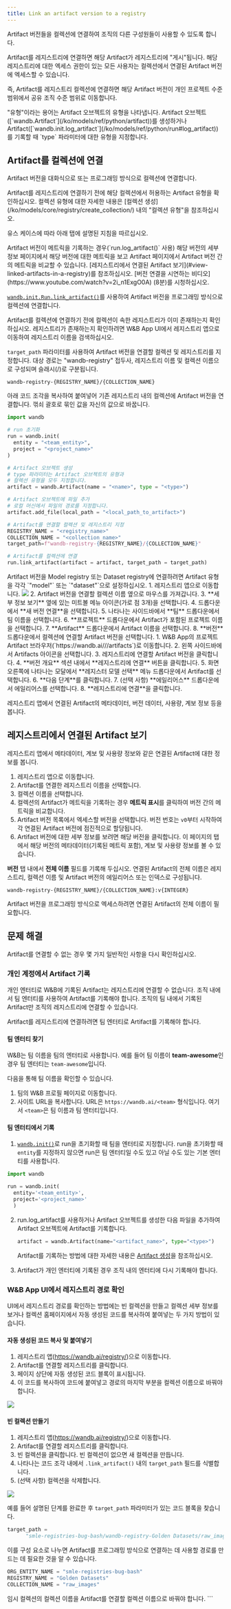 ```yaml
---
title: Link an artifact version to a registry
---
```


Artifact 버전들을 컬렉션에 연결하여 조직의 다른 구성원들이 사용할 수 있도록 합니다.

Artifact를 레지스트리에 연결하면 해당 Artifact가 레지스트리에 "게시"됩니다. 해당 레지스트리에 대한 엑세스 권한이 있는 모든 사용자는 컬렉션에서 연결된 Artifact 버전에 엑세스할 수 있습니다.

즉, Artifact를 레지스트리 컬렉션에 연결하면 해당 Artifact 버전이 개인 프로젝트 수준 범위에서 공유 조직 수준 범위로 이동합니다.

<Note>
"유형"이라는 용어는 Artifact 오브젝트의 유형을 나타냅니다. Artifact 오브젝트([`wandb.Artifact`](/ko/models/ref/python/artifact))를 생성하거나 Artifact([`wandb.init.log_artifact`](/ko/models/ref/python/run#log_artifact))를 기록할 때 `type` 파라미터에 대한 유형을 지정합니다.
</Note>

## Artifact를 컬렉션에 연결

Artifact 버전을 대화식으로 또는 프로그래밍 방식으로 컬렉션에 연결합니다.

<Note>
Artifact를 레지스트리에 연결하기 전에 해당 컬렉션에서 허용하는 Artifact 유형을 확인하십시오. 컬렉션 유형에 대한 자세한 내용은 [컬렉션 생성](/ko/models/core/registry/create_collection/) 내의 "컬렉션 유형"을 참조하십시오.
</Note>

유스 케이스에 따라 아래 탭에 설명된 지침을 따르십시오.

<Note>
Artifact 버전이 메트릭을 기록하는 경우(`run.log_artifact()` 사용) 해당 버전의 세부 정보 페이지에서 해당 버전에 대한 메트릭을 보고 Artifact 페이지에서 Artifact 버전 간의 메트릭을 비교할 수 있습니다. [레지스트리에서 연결된 Artifact 보기](#view-linked-artifacts-in-a-registry)를 참조하십시오.
</Note>

<Tabs>
<Tab title="Python SDK">
<Note>
[버전 연결을 시연하는 비디오](https://www.youtube.com/watch?v=2i_n1ExgO0A) (8분)를 시청하십시오.
</Note>

[`wandb.init.Run.link_artifact()`](/ko/models/ref/python/run#link_artifact)를 사용하여 Artifact 버전을 프로그래밍 방식으로 컬렉션에 연결합니다.

<Note>
Artifact를 컬렉션에 연결하기 전에 컬렉션이 속한 레지스트리가 이미 존재하는지 확인하십시오. 레지스트리가 존재하는지 확인하려면 W&B App UI에서 레지스트리 앱으로 이동하여 레지스트리 이름을 검색하십시오.
</Note>

`target_path` 파라미터를 사용하여 Artifact 버전을 연결할 컬렉션 및 레지스트리를 지정합니다. 대상 경로는 "wandb-registry" 접두사, 레지스트리 이름 및 컬렉션 이름으로 구성되며 슬래시(/)로 구분됩니다.

```text
wandb-registry-{REGISTRY_NAME}/{COLLECTION_NAME}
```

아래 코드 조각을 복사하여 붙여넣어 기존 레지스트리 내의 컬렉션에 Artifact 버전을 연결합니다. 꺾쇠 괄호로 묶인 값을 자신의 값으로 바꿉니다.

```python
import wandb

# run 초기화
run = wandb.init(
  entity = "<team_entity>",
  project = "<project_name>"
)

# Artifact 오브젝트 생성
# type 파라미터는 Artifact 오브젝트의 유형과 
# 컬렉션 유형을 모두 지정합니다.
artifact = wandb.Artifact(name = "<name>", type = "<type>")

# Artifact 오브젝트에 파일 추가
# 로컬 머신에서 파일의 경로를 지정합니다.
artifact.add_file(local_path = "<local_path_to_artifact>")

# Artifact를 연결할 컬렉션 및 레지스트리 지정
REGISTRY_NAME = "<registry_name>"  
COLLECTION_NAME = "<collection_name>"
target_path=f"wandb-registry-{REGISTRY_NAME}/{COLLECTION_NAME}"

# Artifact를 컬렉션에 연결
run.link_artifact(artifact = artifact, target_path = target_path)
```
<Note>
Artifact 버전을 Model registry 또는 Dataset registry에 연결하려면 Artifact 유형을 각각 `"model"` 또는 `"dataset"`으로 설정하십시오.
</Note>
</Tab>
<Tab title="Registry App">
1. 레지스트리 앱으로 이동합니다.
    <Frame>
    <img src="/images/registry/navigate_to_registry_app.png"  />
    </Frame>
2. Artifact 버전을 연결할 컬렉션 이름 옆으로 마우스를 가져갑니다.
3. **세부 정보 보기** 옆에 있는 미트볼 메뉴 아이콘(가로 점 3개)을 선택합니다.
4. 드롭다운에서 **새 버전 연결**을 선택합니다.
5. 나타나는 사이드바에서 **팀** 드롭다운에서 팀 이름을 선택합니다.
6. **프로젝트** 드롭다운에서 Artifact가 포함된 프로젝트 이름을 선택합니다.
7. **Artifact** 드롭다운에서 Artifact 이름을 선택합니다.
8. **버전** 드롭다운에서 컬렉션에 연결할 Artifact 버전을 선택합니다.
</Tab>
<Tab title="Artifact browser">
1. W&B App의 프로젝트 Artifact 브라우저(`https://wandb.ai/<entity>/<project>/artifacts`)로 이동합니다.
2. 왼쪽 사이드바에서 Artifacts 아이콘을 선택합니다.
3. 레지스트리에 연결할 Artifact 버전을 클릭합니다.
4. **버전 개요** 섹션 내에서 **레지스트리에 연결** 버튼을 클릭합니다.
5. 화면 오른쪽에 나타나는 모달에서 **레지스터 모델 선택** 메뉴 드롭다운에서 Artifact를 선택합니다.
6. **다음 단계**를 클릭합니다.
7. (선택 사항) **에일리어스** 드롭다운에서 에일리어스를 선택합니다.
8. **레지스트리에 연결**을 클릭합니다.
</Tab>
</Tabs>

레지스트리 앱에서 연결된 Artifact의 메타데이터, 버전 데이터, 사용량, 계보 정보 등을 봅니다.

## 레지스트리에서 연결된 Artifact 보기

레지스트리 앱에서 메타데이터, 계보 및 사용량 정보와 같은 연결된 Artifact에 대한 정보를 봅니다.

1. 레지스트리 앱으로 이동합니다.
2. Artifact를 연결한 레지스트리 이름을 선택합니다.
3. 컬렉션 이름을 선택합니다.
4. 컬렉션의 Artifact가 메트릭을 기록하는 경우 **메트릭 표시**를 클릭하여 버전 간의 메트릭을 비교합니다.
5. Artifact 버전 목록에서 엑세스할 버전을 선택합니다. 버전 번호는 `v0`부터 시작하여 각 연결된 Artifact 버전에 점진적으로 할당됩니다.
6. Artifact 버전에 대한 세부 정보를 보려면 해당 버전을 클릭합니다. 이 페이지의 탭에서 해당 버전의 메타데이터(기록된 메트릭 포함), 계보 및 사용량 정보를 볼 수 있습니다.

**버전** 탭 내에서 **전체 이름** 필드를 기록해 두십시오. 연결된 Artifact의 전체 이름은 레지스트리, 컬렉션 이름 및 Artifact 버전의 에일리어스 또는 인덱스로 구성됩니다.

```text title="연결된 Artifact의 전체 이름"
wandb-registry-{REGISTRY_NAME}/{COLLECTION_NAME}:v{INTEGER}
```

Artifact 버전을 프로그래밍 방식으로 엑세스하려면 연결된 Artifact의 전체 이름이 필요합니다.

## 문제 해결

Artifact를 연결할 수 없는 경우 몇 가지 일반적인 사항을 다시 확인하십시오.

### 개인 계정에서 Artifact 기록

개인 엔터티로 W&B에 기록된 Artifact는 레지스트리에 연결할 수 없습니다. 조직 내에서 팀 엔터티를 사용하여 Artifact를 기록해야 합니다. 조직의 팀 내에서 기록된 Artifact만 조직의 레지스트리에 연결할 수 있습니다.

<Note>
Artifact를 레지스트리에 연결하려면 팀 엔터티로 Artifact를 기록해야 합니다.
</Note>

#### 팀 엔터티 찾기

W&B는 팀 이름을 팀의 엔터티로 사용합니다. 예를 들어 팀 이름이 **team-awesome**인 경우 팀 엔터티는 `team-awesome`입니다.

다음을 통해 팀 이름을 확인할 수 있습니다.

1. 팀의 W&B 프로필 페이지로 이동합니다.
2. 사이트 URL을 복사합니다. URL은 `https://wandb.ai/<team>` 형식입니다. 여기서 `<team>`은 팀 이름과 팀 엔터티입니다.

#### 팀 엔터티에서 기록

1. [`wandb.init()`](/ko/models/ref/python/init)로 run을 초기화할 때 팀을 엔터티로 지정합니다. run을 초기화할 때 `entity`를 지정하지 않으면 run은 팀 엔터티일 수도 있고 아닐 수도 있는 기본 엔터티를 사용합니다.
  ```python
  import wandb

  run = wandb.init(
    entity='<team_entity>',
    project='<project_name>'
    )
  ```
2. run.log_artifact를 사용하거나 Artifact 오브젝트를 생성한 다음 파일을 추가하여 Artifact 오브젝트에 Artifact를 기록합니다.

    ```python
    artifact = wandb.Artifact(name="<artifact_name>", type="<type>")
    ```
    Artifact를 기록하는 방법에 대한 자세한 내용은 [Artifact 생성](/ko/models/artifacts/construct-an-artifact/)을 참조하십시오.
3. Artifact가 개인 엔터티에 기록된 경우 조직 내의 엔터티에 다시 기록해야 합니다.

### W&B App UI에서 레지스트리 경로 확인

UI에서 레지스트리 경로를 확인하는 방법에는 빈 컬렉션을 만들고 컬렉션 세부 정보를 보거나 컬렉션 홈페이지에서 자동 생성된 코드를 복사하여 붙여넣는 두 가지 방법이 있습니다.

#### 자동 생성된 코드 복사 및 붙여넣기

1. 레지스트리 앱(https://wandb.ai/registry/)으로 이동합니다.
2. Artifact를 연결할 레지스트리를 클릭합니다.
3. 페이지 상단에 자동 생성된 코드 블록이 표시됩니다.
4. 이 코드를 복사하여 코드에 붙여넣고 경로의 마지막 부분을 컬렉션 이름으로 바꿔야 합니다.

<Frame>
    <img src="/images/registry/get_autogenerated_code.gif"  />
</Frame>

#### 빈 컬렉션 만들기

1. 레지스트리 앱(https://wandb.ai/registry/)으로 이동합니다.
2. Artifact를 연결할 레지스트리를 클릭합니다.
3. 빈 컬렉션을 클릭합니다. 빈 컬렉션이 없으면 새 컬렉션을 만듭니다.
4. 나타나는 코드 조각 내에서 `.link_artifact()` 내의 `target_path` 필드를 식별합니다.
5. (선택 사항) 컬렉션을 삭제합니다.

<Frame>
    <img src="/images/registry/check_empty_collection.gif"  />
</Frame>

예를 들어 설명된 단계를 완료한 후 `target_path` 파라미터가 있는 코드 블록을 찾습니다.

```python
target_path = 
      "smle-registries-bug-bash/wandb-registry-Golden Datasets/raw_images"
```

이를 구성 요소로 나누면 Artifact를 프로그래밍 방식으로 연결하는 데 사용할 경로를 만드는 데 필요한 것을 알 수 있습니다.

```python
ORG_ENTITY_NAME = "smle-registries-bug-bash"
REGISTRY_NAME = "Golden Datasets"
COLLECTION_NAME = "raw_images"
```

<Note>
임시 컬렉션의 컬렉션 이름을 Artifact를 연결할 컬렉션 이름으로 바꿔야 합니다.
</Note>
```